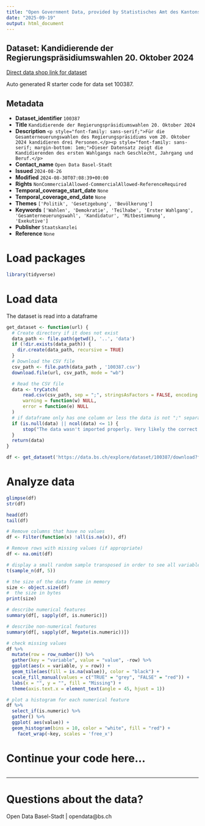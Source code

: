 ```yaml
---
title: "Open Government Data, provided by Statistisches Amt des Kantons Basel-Stadt - DCC Data Competence Center"
date: "2025-09-19"
output: html_document
---
```


## Dataset: Kandidierende der Regierungspräsidiumswahlen 20. Oktober 2024

[Direct data shop link for dataset](https://data.bs.ch/explore/dataset/100387)

Auto generated R starter code for data set 100387.

## Metadata

- **Dataset_identifier** `100387`
- **Title** `Kandidierende der Regierungspräsidiumswahlen 20. Oktober 2024`
- **Description** `<p style="font-family: sans-serif;">Für die Gesamterneuerungswahlen des Regierungspräsidiums vom 20. Oktober 2024 kandidieren drei Personen.</p><p style="font-family: sans-serif; margin-bottom: 1em;">Dieser Datensatz zeigt die Kandidierenden des ersten Wahlgangs nach Geschlecht, Jahrgang und Beruf.</p>`
- **Contact_name** `Open Data Basel-Stadt`
- **Issued** `2024-08-26`
- **Modified** `2024-08-30T07:08:39+00:00`
- **Rights** `NonCommercialAllowed-CommercialAllowed-ReferenceRequired`
- **Temporal_coverage_start_date** `None`
- **Temporal_coverage_end_date** `None`
- **Themes** `['Politik', 'Gesetzgebung', 'Bevölkerung']`
- **Keywords** `['Wahlen', 'Demokratie', 'Teilhabe', 'Erster Wahlgang', 'Gesamterneuerungswahl', 'Kandidatur', 'Mitbestimmung', 'Exekutive']`
- **Publisher** `Staatskanzlei`
- **Reference** `None`


# Load packages

```r

library(tidyverse)
```

# Load data

The dataset is read into a dataframe

```r
get_dataset <- function(url) {
  # Create directory if it does not exist
  data_path <- file.path(getwd(), '..', 'data')
  if (!dir.exists(data_path)) {
    dir.create(data_path, recursive = TRUE)
  }
  # Download the CSV file
  csv_path <- file.path(data_path , '100387.csv')
  download.file(url, csv_path, mode = "wb")

  # Read the CSV file
  data <- tryCatch(
      read.csv(csv_path, sep = ";", stringsAsFactors = FALSE, encoding = "UTF-8"),
      warning = function(w) NULL,
      error = function(e) NULL
  )
  # if dataframe only has one column or less the data is not ";" separated
  if (is.null(data) || ncol(data) <= 1) {
      stop("The data wasn't imported properly. Very likely the correct separator couldn't be found.\nPlease check the dataset manually and adjust the code.")
  }
  return(data)
}
```

```r

df <- get_dataset('https://data.bs.ch/explore/dataset/100387/download?format=csv&timezone=Europe%2FZurich')

```

# Analyze data

```r

glimpse(df)
str(df)

head(df)
tail(df)

```

```r
# Remove columns that have no values
df <- Filter(function(x) !all(is.na(x)), df)

# Remove rows with missing values (if appropriate)
df <- na.omit(df)
```

```r
# display a small random sample transposed in order to see all variables
t(sample_n(df, 5))
```

```r
# the size of the data frame in memory
size <- object.size(df)
#  the size in bytes
print(size)
```

```r
# describe numerical features
summary(df[, sapply(df, is.numeric)])
```

```r
# describe non-numerical features
summary(df[, sapply(df, Negate(is.numeric))])
```

```r
# check missing values
df %>%
  mutate(row = row_number()) %>%
  gather(key = "variable", value = "value", -row) %>%
  ggplot(aes(x = variable, y = row)) +
  geom_tile(aes(fill = is.na(value)), color = "black") +
  scale_fill_manual(values = c("TRUE" = "grey", "FALSE" = "red")) +
  labs(x = "", y = "", fill = "Missing") +
  theme(axis.text.x = element_text(angle = 45, hjust = 1))
```

```r
# plot a histogram for each numerical feature
df %>%
  select_if(is.numeric) %>%
  gather() %>%
  ggplot( aes(value)) +
  geom_histogram(bins = 10, color = "white", fill = "red") +
    facet_wrap(~key, scales = 'free_x')
```

# Continue your code here...

```r

```
------------------------------------------------------------------------

# Questions about the data?

Open Data Basel-Stadt | opendata@bs.ch
